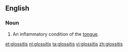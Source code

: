 ==English==

===Noun===
{{en-noun|-}}

# {{medicine}} An inflammatory condition of the [[tongue]].

[[et:glossitis]]
[[nl:glossitis]]
[[ta:glossitis]]
[[vi:glossitis]]
[[zh:glossitis]]